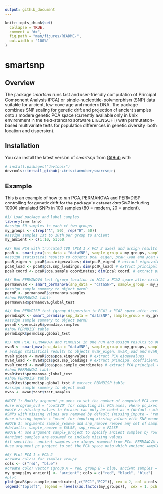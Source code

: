 ---
output: github_document
---

<!-- README.md is generated from README.Rmd. Please edit that file -->

```{r, include = FALSE}
knitr::opts_chunk$set(
  collapse = TRUE,
  comment = "#>",
  fig.path = "man/figures/README-",
  out.width = "100%"
)
```

# smartsnp

<!-- badges: start -->
<!-- badges: end -->

## Overview

The package *smartsnp* runs fast and user-friendly computation of Principal Component Analysis (PCA) on single-nucleotide-polymorphism (SNP) data suitable for ancient, low-coverage and modern DNA. The package combines SNP scaling for genetic drift and projection of ancient samples onto a modern genetic PCA space (currently available only in Unix environment in the field-standard software EIGENSOFT) with permutation-based multivariate tests for population differences in genetic diversity (both location and dispersion). 

## Installation

<!-- You can install the released version of smartsnp from [CRAN](https://CRAN.R-project.org) with: -->

<!-- ``` r -->
<!-- install.packages("smartsnp") -->
<!-- ``` -->

You can install the latest version of *smartsnp* from [GitHub](https://github.com/ChristianHuber/smartsnp) with:

``` r
# install.packages("devtools")
devtools::install_github("ChristianHuber/smartsnp")
```
## Example

This is an example of how to run PCA, PERMANOVA and PERMDISP controlling for genetic drift for the package´s dataset *dataSNP* including 10000 simulated SNPs in 100 samples (80 = modern, 20 = ancient).

```{r example, results="hide"}
#1/ Load package and label samples
library(smartsnp)
#assign 50 samples to each of two groups
my_groups <- c(rep("A", 50), rep("B", 50))
#assign samples 1st to 10th per group to ancient
my_ancient <- c(1:10, 51:60)

#2/ Run PCA with truncated SVD (PCA 1 x PCA 2 axes) and assign results to object pcaR
pcaR <- smart_pca(snp_data = "dataSNP", sample_group = my_groups, sample_project = my_ancient)
#assign statistical results to objects pcaR_eigen, pcaR_load and pcaR_coord
pcaR_eigen <- pcaR$pca.eigenvalues; dim(pcaR_eigen) # extract eigenvalues
pcaR_load <- pcaR$pca.snp_loadings; dim(pcaR_load) # extract principal coefficients (SNP loadings)
pcaR_coord <- pcaR$pca.sample_coordinates; dim(pcaR_coord) # extract principal components (sample position in PCA space)

#3/ Run PERMANOVA test (group location in PCA1 x PCA2 space after excluding ancient samples) and assign results to object permanovaR
permanovaR <- smart_permanova(snp_data = "dataSNP", sample_group = my_groups, target_space = "pca", sample_remove = my_ancient)
#assign sample summary to object permP
permP <- permanovaR$permanova.samples
#show PERMANOVA table
permanovaR$permanova.global_test

#4/ Run PERMDISP test (group dispersion in PCA1 x PCA2 space after excluding ancient samples) and assign results to object permdispR
permdispR <- smart_permdisp(snp_data = "dataSNP", sample_group = my_groups, sample_remove = my_ancient)
#assign sample summary to object permD
permD <-permdispR$permdisp.samples
#show PERMDISP table
permdispR$permdisp.global_test

#5/ Run PCA, PERMANOVA and PERMDISP in one run and assign results to object mvaR
mvaR <- smart_mva(snp_data = "dataSNP", sample_group = my_groups, sample_remove = my_ancient)
# assign statistical results to objects mvaR_eigen, mvaR_load and mvaR_coord
mvaR_eigen <- mvaR$pca$pca.eigenvalues # extract PCA eigenvalues
mvaR_load <- mvaR$pca$pca.snp_loadings # extract principal coefficients (SNP loadings)
mvaR_coord <- mvaR$pca$pca.sample_coordinates # extract PCA principal components (sample position in PCA space)
#show PERMANOVA table
mvaR$test$permanova.global_test
#show PERMDISP table
mvaR$test$permdisp.global_test # extract PERMDISP table
#assign sample summary to object mvaS
mvaS <- mvaR$test$test_samples

#NOTE 1: Modify argument pc_axes to set the number of computed PCA axes (defaults: pc_axes = 2, program_svd = "RSpectra")
#use program_svd = "bootSVD" for computing all PCA axes, where pc_axes has no effect on computations
#NOTE 2: Missing values in dataset can only be coded as 9 (default: missing_value = 9) or NA (missing_value = NA)
#SNPs with missing values are removed by default (missing_impute = "remove")
#use missing_impute = "mean" for imputing missing values with SNP means 
#NOTE 3: arguments sample_remove and snp_remove remove any set of samples (by column number) and SNPs (by row number), respectively
#defaults: sample_remove = FALSE, snp_remove = FALSE
#NOTE 4: use argument sample_project to specify ancient samples by row number (default: sample_project = FALSE)
#ancient samples are assumed to include missing values
#if specified, ancient samples are always removed from PCA, PERMANOVA and PERMDISP computations
#use argument pc_project to set the PCA space onto which ancient samples are projected (default: pc_project = c(1:2) for PCA 1 x PCA2 space)

#6/ Plot PCA 1 x PCA 2
#create colors for samples groups
cols <- c("red", "blue")
#create color vector (group A = red, group B = blue, ancient samples = black)
my_groups[my_ancient] <- "ancient"; cols = c("red", "black", "blue")
#plot
plot(pcaR$pca.sample_coordinates[,c("PC1","PC2")], cex = 2, col = cols[as.factor(my_groups)], pch = 19, main = "genotype smartpca")
legend("topleft", legend = levels(as.factor(my_groups)),  cex = 1, pch = 19, col = cols, text.col = cols)
```
